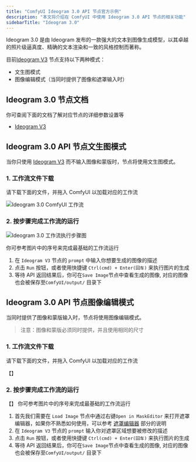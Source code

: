 ```yaml
---
title: "ComfyUI Ideogram 3.0 API 节点官方示例"
description: "本文将介绍在 ComfyUI 中使用 Ideogram 3.0 API 节点的相关功能"
sidebarTitle: "Ideogram 3.0"
---
```



Ideogram 3.0 是由 Ideogram 发布的一款强大的文本到图像生成模型，以其卓越的照片级逼真度、精确的文本渲染和一致的风格控制而著称。

目前[Ideogram V3](/zh-CN/built-in-nodes/api-node/image/ideogram/ideogram-v3) 节点支持以下两种模式：
- 文生图模式
- 图像编辑模式（当同时提供了图像和遮罩输入时）

<ReqHint/>

## Ideogram 3.0 节点文档

你可查阅下面的文档了解对应节点的详细参数设置等

- [Ideogram V3](/zh-CN/built-in-nodes/api-node/image/ideogram/ideogram-v3)

## Ideogram 3.0 API 节点文生图模式

当你只使用 [Ideogram V3](/zh-CN/built-in-nodes/api-node/image/ideogram/ideogram-v3) 而不输入图像和蒙版时，节点将使用文生图模式。

### 1. 工作流文件下载

请下载下面的文件，并拖入 ComfyUI 以加载对应的工作流

![Ideogram 3.0 ComfyUI 工作流](https://raw.githubusercontent.com/Comfy-Org/example_workflows/main/api_nodes/ideogram/v3/ideogram_v3_t2i.png)

### 2. 按步骤完成工作流的运行

![Ideogram 3.0 工作流执行步骤图](/images/tutorial/api_nodes/ideogram/ideogram_v3_t2i.jpg)

你可参考图片中的序号来完成最基础的工作流运行
1. 在 `Ideogram V3` 节点的 `prompt` 中输入你想要生成的图像的描述
2. 点击 `Run` 按钮，或者使用快捷键 `Ctrl(cmd) + Enter(回车)` 来执行图片的生成
3. 等待 API 返回结果后，你可在`Save Image`节点中查看生成的图像, 对应的图像也会被保存至`ComfyUI/output/` 目录下

## Ideogram 3.0 API 节点图像编辑模式

当同时提供了图像和蒙版输入时，节点将使用图像编辑模式。

> 注意：图像和蒙版必须同时提供，并且使用相同的尺寸

### 1. 工作流文件下载

请下载下面的文件，并拖入 ComfyUI 以加载对应的工作流

【】

### 2. 按步骤完成工作流的运行

【】
你可参考图片中的序号来完成最基础的工作流运行
1. 首先我们需要在 `Load Image` 节点中通过右键`Open in MaskEditor` 来打开遮罩编辑器，如果你不熟悉如何使用，可以参考 [遮罩编辑器](/zh-CN/interface/maskeditor) 部分的说明
2. 在 `Ideogram V3` 节点的 `prompt` 输入你对遮罩区域想要被修改的描述
3. 点击 `Run` 按钮，或者使用快捷键 `Ctrl(cmd) + Enter(回车)` 来执行图片的生成
3. 等待 API 返回结果后，你可在`Save Image`节点中查看生成的图像, 对应的图像也会被保存至`ComfyUI/output/` 目录下

